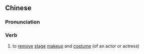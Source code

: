 ==Chinese==
{{zh-forms|s=卸装}}

===Pronunciation===
{{zh-pron
|m=xièzhuāng
|c=se3 zong1
|mn=sià-chong
|cat=v
}}

===Verb===
{{zh-verb}}

# to [[remove]] [[stage]] [[makeup]] and [[costume]] (of an actor or actress)